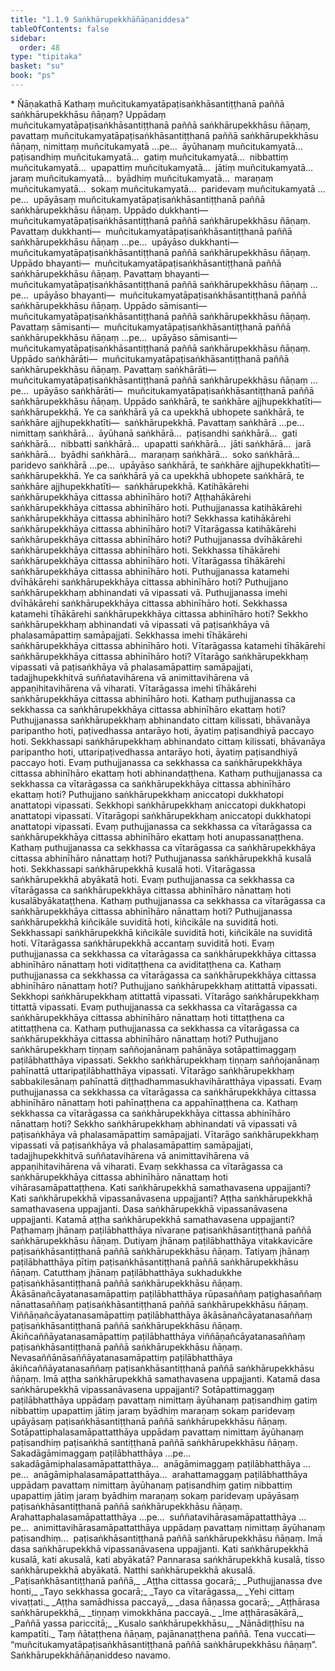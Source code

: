 ```yaml
---
title: "1.1.9 Saṅkhārupekkhāñāṇaniddesa"
tableOfContents: false
sidebar:
  order: 48
type: "tipitaka"
basket: "su"
book: "ps"
---
```



<DynamicBreadcrumb />

<Paragraph type="center" book="ps">
* Ñāṇakathā
</Paragraph>


<Division number="54" book="ps" bookNo="26" page="4">

<Paragraph number="394" book="ps">
Kathaṃ muñcitukamyatāpaṭisaṅkhāsantiṭṭhanā paññā saṅkhārupekkhāsu ñāṇaṃ? Uppādaṃ muñcitukamyatāpaṭisaṅkhāsantiṭṭhanā paññā saṅkhārupekkhāsu ñāṇaṃ, pavattaṃ muñcitukamyatāpaṭisaṅkhāsantiṭṭhanā paññā saṅkhārupekkhāsu ñāṇaṃ, nimittaṃ muñcitukamyatā …pe…  āyūhanaṃ muñcitukamyatā…  paṭisandhiṃ muñcitukamyatā…  gatiṃ muñcitukamyatā…  nibbattiṃ muñcitukamyatā…  upapattiṃ muñcitukamyatā…  jātiṃ muñcitukamyatā…  jaraṃ muñcitukamyatā…  byādhiṃ muñcitukamyatā…  maraṇaṃ muñcitukamyatā…  sokaṃ muñcitukamyatā…  paridevaṃ muñcitukamyatā …pe…  upāyāsaṃ muñcitukamyatāpaṭisaṅkhāsantiṭṭhanā paññā saṅkhārupekkhāsu ñāṇaṃ.
</Paragraph>

<Paragraph number="395" book="ps">
Uppādo dukkhanti—  muñcitukamyatāpaṭisaṅkhāsantiṭṭhanā paññā saṅkhārupekkhāsu ñāṇaṃ. Pavattaṃ dukkhanti—  muñcitukamyatāpaṭisaṅkhāsantiṭṭhanā paññā saṅkhārupekkhāsu ñāṇaṃ …pe…  upāyāso dukkhanti—  muñcitukamyatāpaṭisaṅkhāsantiṭṭhanā paññā saṅkhārupekkhāsu ñāṇaṃ.
</Paragraph>

<Paragraph number="396" book="ps">
Uppādo bhayanti—  muñcitukamyatāpaṭisaṅkhāsantiṭṭhanā paññā saṅkhārupekkhāsu ñāṇaṃ. Pavattaṃ bhayanti—  muñcitukamyatāpaṭisaṅkhāsantiṭṭhanā paññā saṅkhārupekkhāsu ñāṇaṃ …pe…  upāyāso bhayanti—  muñcitukamyatāpaṭisaṅkhāsantiṭṭhanā paññā saṅkhārupekkhāsu ñāṇaṃ.
</Paragraph>

<Paragraph number="397" book="ps">
Uppādo sāmisanti—  muñcitukamyatāpaṭisaṅkhāsantiṭṭhanā paññā saṅkhārupekkhāsu ñāṇaṃ. Pavattaṃ sāmisanti—  muñcitukamyatāpaṭisaṅkhāsantiṭṭhanā paññā saṅkhārupekkhāsu ñāṇaṃ …pe…  upāyāso sāmisanti—  muñcitukamyatāpaṭisaṅkhāsantiṭṭhanā paññā saṅkhārupekkhāsu ñāṇaṃ.
</Paragraph>

<Paragraph number="398" book="ps">
Uppādo saṅkhārāti—  muñcitukamyatāpaṭisaṅkhāsantiṭṭhanā paññā saṅkhārupekkhāsu ñāṇaṃ. Pavattaṃ saṅkhārāti—  muñcitukamyatāpaṭisaṅkhāsantiṭṭhanā paññā saṅkhārupekkhāsu ñāṇaṃ …pe…  upāyāso saṅkhārāti—  muñcitukamyatāpaṭisaṅkhāsantiṭṭhanā paññā saṅkhārupekkhāsu ñāṇaṃ.
</Paragraph>

<Paragraph number="399" book="ps">
Uppādo saṅkhārā, te saṅkhāre ajjhupekkhatīti—  saṅkhārupekkhā. Ye ca saṅkhārā yā ca upekkhā ubhopete saṅkhārā, te saṅkhāre ajjhupekkhatīti—  saṅkhārupekkhā. Pavattaṃ saṅkhārā …pe…  nimittaṃ saṅkhārā…  āyūhanā saṅkhārā…  paṭisandhi saṅkhārā…  gati saṅkhārā…  nibbatti saṅkhārā…  upapatti saṅkhārā…  jāti saṅkhārā…  jarā saṅkhārā…  byādhi saṅkhārā…  maraṇaṃ saṅkhārā…  soko saṅkhārā…  paridevo saṅkhārā …pe…  upāyāso saṅkhārā, te saṅkhāre ajjhupekkhatīti—  saṅkhārupekkhā. Ye ca saṅkhārā yā ca upekkhā ubhopete saṅkhārā, te saṅkhāre ajjhupekkhatīti—  saṅkhārupekkhā.
</Paragraph>

</Division>
<Division number="55" book="ps" bookNo="26" page="4">

<Paragraph number="400" book="ps">
Katihākārehi saṅkhārupekkhāya cittassa abhinīhāro hoti? Aṭṭhahākārehi saṅkhārupekkhāya cittassa abhinīhāro hoti. Puthujjanassa katihākārehi saṅkhārupekkhāya cittassa abhinīhāro hoti? Sekkhassa katihākārehi saṅkhārupekkhāya cittassa abhinīhāro hoti? Vītarāgassa katihākārehi saṅkhārupekkhāya cittassa abhinīhāro hoti? Puthujjanassa dvīhākārehi saṅkhārupekkhāya cittassa abhinīhāro hoti. Sekkhassa tīhākārehi saṅkhārupekkhāya cittassa abhinīhāro hoti. Vītarāgassa tīhākārehi saṅkhārupekkhāya cittassa abhinīhāro hoti.
</Paragraph>

<Paragraph number="401" book="ps">
Puthujjanassa katamehi dvīhākārehi saṅkhārupekkhāya cittassa abhinīhāro hoti? Puthujjano saṅkhārupekkhaṃ abhinandati vā vipassati vā. Puthujjanassa imehi dvīhākārehi saṅkhārupekkhāya cittassa abhinīhāro hoti. Sekkhassa katamehi tīhākārehi saṅkhārupekkhāya cittassa abhinīhāro hoti? Sekkho saṅkhārupekkhaṃ abhinandati vā vipassati vā paṭisaṅkhāya vā phalasamāpattiṃ samāpajjati. Sekkhassa imehi tīhākārehi saṅkhārupekkhāya cittassa abhinīhāro hoti. Vītarāgassa katamehi tīhākārehi saṅkhārupekkhāya cittassa abhinīhāro hoti? Vītarāgo saṅkhārupekkhaṃ vipassati vā paṭisaṅkhāya vā phalasamāpattiṃ samāpajjati, tadajjhupekkhitvā suññatavihārena vā animittavihārena vā appaṇihitavihārena vā viharati. Vītarāgassa imehi tīhākārehi saṅkhārupekkhāya cittassa abhinīhāro hoti.
</Paragraph>

</Division>
<Division number="56" book="ps" bookNo="26" page="4">

<Paragraph number="402" book="ps">
Kathaṃ puthujjanassa ca sekkhassa ca saṅkhārupekkhāya cittassa abhinīhāro ekattaṃ hoti? Puthujjanassa saṅkhārupekkhaṃ abhinandato cittaṃ kilissati, bhāvanāya paripantho hoti, paṭivedhassa antarāyo hoti, āyatiṃ paṭisandhiyā paccayo hoti. Sekkhassapi saṅkhārupekkhaṃ abhinandato cittaṃ kilissati, bhāvanāya paripantho hoti, uttaripaṭivedhassa antarāyo hoti, āyatiṃ paṭisandhiyā paccayo hoti. Evaṃ puthujjanassa ca sekkhassa ca saṅkhārupekkhāya cittassa abhinīhāro ekattaṃ hoti abhinandaṭṭhena.
</Paragraph>

<Paragraph number="403" book="ps">
Kathaṃ puthujjanassa ca sekkhassa ca vītarāgassa ca saṅkhārupekkhāya cittassa abhinīhāro ekattaṃ hoti? Puthujjano saṅkhārupekkhaṃ aniccatopi dukkhatopi anattatopi vipassati. Sekkhopi saṅkhārupekkhaṃ aniccatopi dukkhatopi anattatopi vipassati. Vītarāgopi saṅkhārupekkhaṃ aniccatopi dukkhatopi anattatopi vipassati. Evaṃ puthujjanassa ca sekkhassa ca vītarāgassa ca saṅkhārupekkhāya cittassa abhinīhāro ekattaṃ hoti anupassanaṭṭhena.
</Paragraph>

<Paragraph number="404" book="ps">
Kathaṃ puthujjanassa ca sekkhassa ca vītarāgassa ca saṅkhārupekkhāya cittassa abhinīhāro nānattaṃ hoti? Puthujjanassa saṅkhārupekkhā kusalā hoti. Sekkhassapi saṅkhārupekkhā kusalā hoti. Vītarāgassa saṅkhārupekkhā abyākatā hoti. Evaṃ puthujjanassa ca sekkhassa ca vītarāgassa ca saṅkhārupekkhāya cittassa abhinīhāro nānattaṃ hoti kusalābyākataṭṭhena.
</Paragraph>

<Paragraph number="405" book="ps">
Kathaṃ puthujjanassa ca sekkhassa ca vītarāgassa ca saṅkhārupekkhāya cittassa abhinīhāro nānattaṃ hoti? Puthujjanassa saṅkhārupekkhā kiñcikāle suviditā hoti, kiñcikāle na suviditā hoti. Sekkhassapi saṅkhārupekkhā kiñcikāle suviditā hoti, kiñcikāle na suviditā hoti. Vītarāgassa saṅkhārupekkhā accantaṃ suviditā hoti. Evaṃ puthujjanassa ca sekkhassa ca vītarāgassa ca saṅkhārupekkhāya cittassa abhinīhāro nānattaṃ hoti viditaṭṭhena ca aviditaṭṭhena ca.
</Paragraph>

<Paragraph number="406" book="ps">
Kathaṃ puthujjanassa ca sekkhassa ca vītarāgassa ca saṅkhārupekkhāya cittassa abhinīhāro nānattaṃ hoti? Puthujjano saṅkhārupekkhaṃ atittattā vipassati. Sekkhopi saṅkhārupekkhaṃ atittattā vipassati. Vītarāgo saṅkhārupekkhaṃ tittattā vipassati. Evaṃ puthujjanassa ca sekkhassa ca vītarāgassa ca saṅkhārupekkhāya cittassa abhinīhāro nānattaṃ hoti tittaṭṭhena ca atittaṭṭhena ca.
</Paragraph>

<Paragraph number="407" book="ps">
Kathaṃ puthujjanassa ca sekkhassa ca vītarāgassa ca saṅkhārupekkhāya cittassa abhinīhāro nānattaṃ hoti? Puthujjano saṅkhārupekkhaṃ tiṇṇaṃ saññojanānaṃ pahānāya sotāpattimaggaṃ paṭilābhatthāya vipassati. Sekkho saṅkhārupekkhaṃ tiṇṇaṃ saññojanānaṃ pahīnattā uttaripaṭilābhatthāya vipassati. Vītarāgo saṅkhārupekkhaṃ sabbakilesānaṃ pahīnattā diṭṭhadhammasukhavihāratthāya vipassati. Evaṃ puthujjanassa ca sekkhassa ca vītarāgassa ca saṅkhārupekkhāya cittassa abhinīhāro nānattaṃ hoti pahīnaṭṭhena ca appahīnaṭṭhena ca.
</Paragraph>

<Paragraph number="408" book="ps">
Kathaṃ sekkhassa ca vītarāgassa ca saṅkhārupekkhāya cittassa abhinīhāro nānattaṃ hoti? Sekkho saṅkhārupekkhaṃ abhinandati vā vipassati vā paṭisaṅkhāya vā phalasamāpattiṃ samāpajjati. Vītarāgo saṅkhārupekkhaṃ vipassati vā paṭisaṅkhāya vā phalasamāpattiṃ samāpajjati, tadajjhupekkhitvā suññatavihārena vā animittavihārena vā appaṇihitavihārena vā viharati. Evaṃ sekkhassa ca vītarāgassa ca saṅkhārupekkhāya cittassa abhinīhāro nānattaṃ hoti vihārasamāpattaṭṭhena.
</Paragraph>

</Division>
<Division number="57" book="ps" bookNo="26" page="4">

<Paragraph number="409" book="ps">
Kati saṅkhārupekkhā samathavasena uppajjanti? Kati saṅkhārupekkhā vipassanāvasena uppajjanti? Aṭṭha saṅkhārupekkhā samathavasena uppajjanti. Dasa saṅkhārupekkhā vipassanāvasena uppajjanti.
</Paragraph>

<Paragraph number="410" book="ps">
Katamā aṭṭha saṅkhārupekkhā samathavasena uppajjanti? Paṭhamaṃ jhānaṃ paṭilābhatthāya nīvaraṇe paṭisaṅkhāsantiṭṭhanā paññā saṅkhārupekkhāsu ñāṇaṃ. Dutiyaṃ jhānaṃ paṭilābhatthāya vitakkavicāre paṭisaṅkhāsantiṭṭhanā paññā saṅkhārupekkhāsu ñāṇaṃ. Tatiyaṃ jhānaṃ paṭilābhatthāya pītiṃ paṭisaṅkhāsantiṭṭhanā paññā saṅkhārupekkhāsu ñāṇaṃ. Catutthaṃ jhānaṃ paṭilābhatthāya sukhadukkhe paṭisaṅkhāsantiṭṭhanā paññā saṅkhārupekkhāsu ñāṇaṃ. Ākāsānañcāyatanasamāpattiṃ paṭilābhatthāya rūpasaññaṃ paṭighasaññaṃ nānattasaññaṃ paṭisaṅkhāsantiṭṭhanā paññā saṅkhārupekkhāsu ñāṇaṃ. Viññāṇañcāyatanasamāpattiṃ paṭilābhatthāya ākāsānañcāyatanasaññaṃ paṭisaṅkhāsantiṭṭhanā paññā saṅkhārupekkhāsu ñāṇaṃ. Ākiñcaññāyatanasamāpattiṃ paṭilābhatthāya viññāṇañcāyatanasaññaṃ paṭisaṅkhāsantiṭṭhanā paññā saṅkhārupekkhāsu ñāṇaṃ. Nevasaññānāsaññāyatanasamāpattiṃ paṭilābhatthāya ākiñcaññāyatanasaññaṃ paṭisaṅkhāsantiṭṭhanā paññā saṅkhārupekkhāsu ñāṇaṃ. Imā aṭṭha saṅkhārupekkhā samathavasena uppajjanti.
</Paragraph>

<Paragraph number="411" book="ps">
Katamā dasa saṅkhārupekkhā vipassanāvasena uppajjanti? Sotāpattimaggaṃ paṭilābhatthāya uppādaṃ pavattaṃ nimittaṃ āyūhanaṃ paṭisandhiṃ gatiṃ nibbattiṃ upapattiṃ jātiṃ jaraṃ byādhiṃ maraṇaṃ sokaṃ paridevaṃ upāyāsaṃ paṭisaṅkhāsantiṭṭhanā paññā saṅkhārupekkhāsu ñāṇaṃ. Sotāpattiphalasamāpattatthāya uppādaṃ pavattaṃ nimittaṃ āyūhanaṃ paṭisandhiṃ paṭisaṅkhā santiṭṭhanā paññā saṅkhārupekkhāsu ñāṇaṃ. Sakadāgāmimaggaṃ paṭilābhatthāya …pe…  sakadāgāmiphalasamāpattatthāya…  anāgāmimaggaṃ paṭilābhatthāya …pe…  anāgāmiphalasamāpattatthāya…  arahattamaggaṃ paṭilābhatthāya uppādaṃ pavattaṃ nimittaṃ āyūhanaṃ paṭisandhiṃ gatiṃ nibbattiṃ upapattiṃ jātiṃ jaraṃ byādhiṃ maraṇaṃ sokaṃ paridevaṃ upāyāsaṃ paṭisaṅkhāsantiṭṭhanā paññā saṅkhārupekkhāsu ñāṇaṃ. Arahattaphalasamāpattatthāya …pe…  suññatavihārasamāpattatthāya …pe…  animittavihārasamāpattatthāya uppādaṃ pavattaṃ nimittaṃ āyūhanaṃ paṭisandhiṃ…  paṭisaṅkhāsantiṭṭhanā paññā saṅkhārupekkhāsu ñāṇaṃ. Imā dasa saṅkhārupekkhā vipassanāvasena uppajjanti.
</Paragraph>

</Division>
<Division number="58" book="ps" bookNo="26" page="4">

<Paragraph number="412" book="ps">
Kati saṅkhārupekkhā kusalā, kati akusalā, kati abyākatā? Pannarasa saṅkhārupekkhā kusalā, tisso saṅkhārupekkhā abyākatā. Natthi saṅkhārupekkhā akusalā.
</Paragraph>

<Paragraph number="413" type="verses" book="ps">
_Paṭisaṅkhāsantiṭṭhanā paññā,_  
_Aṭṭha cittassa gocarā;_  
_Puthujjanassa dve honti,_  
_Tayo sekkhassa gocarā;_  
_Tayo ca vītarāgassa,_  
_Yehi cittaṃ vivaṭṭati._  

</Paragraph>

<Paragraph number="414" type="verses" book="ps">
_Aṭṭha samādhissa paccayā,_  
_dasa ñāṇassa gocarā;_  
_Aṭṭhārasa saṅkhārupekkhā,_  
_tiṇṇaṃ vimokkhāna paccayā._  

</Paragraph>

<Paragraph number="415" type="verses" book="ps">
_Ime aṭṭhārasākārā,_  
_Paññā yassa pariccitā;_  
_Kusalo saṅkhārupekkhāsu,_  
_Nānādiṭṭhīsu na kampatīti._  

</Paragraph>

<Paragraph number="416" book="ps">
Taṃ ñātaṭṭhena ñāṇaṃ, pajānanaṭṭhena paññā. Tena vuccati—  “muñcitukamyatāpaṭisaṅkhāsantiṭṭhanā paññā saṅkhārupekkhāsu ñāṇaṃ”.

</Paragraph>
</Division>

<Paragraph number="417" type="center" book="ps">
Saṅkhārupekkhāñāṇaniddeso navamo.
</Paragraph>